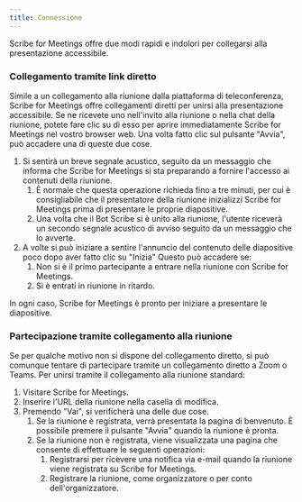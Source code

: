 ```yaml
---
title: Connessione
---
```



Scribe for Meetings offre due modi rapidi e indolori per collegarsi alla presentazione accessibile.

### Collegamento tramite link diretto

Simile a un collegamento alla riunione dalla piattaforma di teleconferenza, Scribe for Meetings offre collegamenti diretti per unirsi alla presentazione accessibile. Se ne ricevete uno nell'invito alla riunione o nella chat della riunione, potete fare clic su di esso per aprire immediatamente Scribe for Meetings nel vostro browser web. Una volta fatto clic sul pulsante "Avvia", può accadere una di queste due cose.
1. Si sentirà un breve segnale acustico, seguito da un messaggio che informa che Scribe for Meetings si sta preparando a fornire l'accesso ai contenuti della riunione.
    1. È normale che questa operazione richieda fino a tre minuti, per cui è consigliabile che il presentatore della riunione inizializzi Scribe for Meetings prima di presentare le proprie diapositive.
    1. Una volta che il Bot Scribe si è unito alla riunione, l'utente riceverà un secondo segnale acustico di avviso seguito da un messaggio che lo avverte.
1. A volte si può iniziare a sentire l'annuncio del contenuto delle diapositive poco dopo aver fatto clic su "Inizia" Questo può accadere se:
    1. Non si è il primo partecipante a entrare nella riunione con Scribe for Meetings.
    1. Si è entrati in riunione in ritardo.

In ogni caso, Scribe for Meetings è pronto per iniziare a presentare le diapositive.

### Partecipazione tramite collegamento alla riunione

Se per qualche motivo non si dispone del collegamento diretto, si può comunque tentare di partecipare tramite un collegamento diretto a Zoom o Teams. Per unirsi tramite il collegamento alla riunione standard:
1. Visitare Scribe for Meetings.
1. Inserire l'URL della riunione nella casella di modifica.
1. Premendo "Vai", si verificherà una delle due cose.
    1. Se la riunione è registrata, verrà presentata la pagina di benvenuto. È possibile premere il pulsante "Avvia" quando la riunione è pronta.
    1. Se la riunione non è registrata, viene visualizzata una pagina che consente di effettuare le seguenti operazioni:
        1. Registrarsi per ricevere una notifica via e-mail quando la riunione viene registrata su Scribe for Meetings.
        1. Registrare la riunione, come organizzatore o per conto dell'organizzatore.
